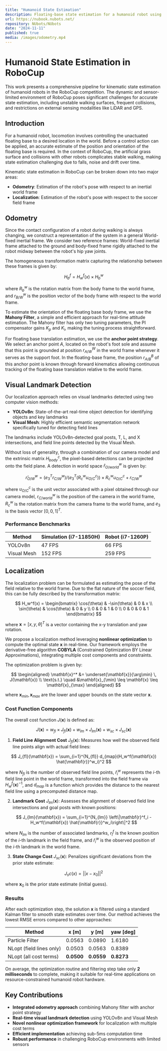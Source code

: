 ```yaml
---
title: "Humanoid State Estimation"
description: Floating-base state estimation for a humanoid robot using Mahony filter and kinematic odometry.
url: https://nubook.nubots.net/
repository: NUbots/NUbots
date: "2024-11-11"
published: true
media: /images/odometry.mp4
---
```


# Humanoid State Estimation in RoboCup

This work presents a comprehensive pipeline for kinematic state estimation of humanoid robots in the RoboCup competition. The dynamic and sensor-limited environment of RoboCup poses significant challenges for accurate state estimation, including unstable walking surfaces, frequent collisions, and restrictions on external sensing modalities like LiDAR and GPS.

## Introduction

For a humanoid robot, locomotion involves controlling the unactuated floating base to a desired location in the world. Before a control action can be applied, an accurate estimate of the position and orientation of the floating base is required. In the context of RoboCup, the artificial grass surface and collisions with other robots complicates stable walking, making state estimation challenging due to falls, noise and drift over time.

Kinematic state estimation in RoboCup can be broken down into two major areas:
- **Odometry**: Estimation of the robot's pose with respect to an inertial world frame
- **Localization**: Estimation of the robot's pose with respect to the soccer field frame

## Odometry

Since the contact configuration of a robot during walking is always changing, we construct a representation of the system in a general World-fixed inertial frame. We consider two reference frames: World-fixed inertial frame attached to the ground and body-fixed frame rigidly attached to the robot midway between the robot's hip yaw joints.

The homogeneous transformation matrix capturing the relationship between these frames is given by:

$$
H^f_b = H^f_w(x) × H^w_b
$$

where $R_b^w$ is the rotation matrix from the body frame to the world frame, and $r_{B/W}^w$ is the position vector of the body frame with respect to the world frame.

To estimate the orientation of the floating base body frame, we use the **Mahony Filter**, a simple and efficient approach for real-time attitude estimation. The Mahony filter has only two tuning parameters, the PI compensator gains $K_p$ and $K_i$, making the tuning process straightforward.

For floating base translation estimation, we use the **anchor point strategy**. We select an anchor point $A$, located on the robot's foot sole and assume that this point is grounded at position $r_{A/W}^{W}$ in the world frame whenever it serves as the support foot. In the floating-base frame, the position $r_{A/B}^{B}$ of this anchor point is known through forward kinematics allowing continuous tracking of the floating base translation relative to the world frame.

## Visual Landmark Detection

Our localization approach relies on visual landmarks detected using two computer vision methods:

- **YOLOv8n**: State-of-the-art real-time object detection for identifying objects and key landmarks
- **Visual Mesh**: Highly efficient semantic segmentation network specifically tuned for detecting field lines

The landmarks include YOLOv8n-detected goal posts, T, L, and X intersections, and field line points detected by the Visual Mesh.

Without loss of generality, through a combination of our camera model and the extrinsic matrix $H_{body}^c$, the pixel-based detections can be projected onto the field plane. A detection in world space $\hat{r}^w_{O/world}$ is given by:

$$
r̂^w_{O/W} = (e_3^T r^w_{C/W}) / (e_3^T (R^w_c u^c_{O/C})) × R^w_c u^c_{O/C} + r^w_{C/W}
$$

where $u^c_{O/C}$ is the unit vector associated with a pixel obtained through our camera model, $r^w_{C/world}$ is the position of the camera in the world frame, $R^w_c$ is the rotation matrix from the camera frame to the world frame, and $e_3$ is the basis vector $[0, 0, 1]^T$.

### Performance Benchmarks

| Method | Simulation (i7-11850H) | Robot (i7-1260P) |
|--------|------------------------|-------------------|
| YOLOv8n | 47 FPS | 66 FPS |
| Visual Mesh | 152 FPS | 259 FPS |

## Localization

The localization problem can be formulated as estimating the pose of the field relative to the world frame. Due to the flat nature of the soccer field, this can be fully described by the transformation matrix:

$$
H_w^f(x) = \begin{bmatrix}
\cos(\theta) & -\sin(\theta) & 0 & x \\
\sin(\theta) & \cos(\theta) & 0 & y \\
0 & 0 & 1 & 0 \\
0 & 0 & 0 & 1
\end{bmatrix}
$$

where $\mathbf{x} = [x, y, \theta]^T$ is a vector containing the x-y translation and yaw rotation.

We propose a localization method leveraging **nonlinear optimization** to compute the optimal state $\mathbf{x}$ in real-time. Our framework employs the derivative-free algorithm **COBYLA** (Constrained Optimization BY Linear Approximations), integrating multiple cost components and constraints.

The optimization problem is given by:

$$
\begin{aligned}
\mathbf{x}^* &= \underset{\mathbf{x}}{\arg\min} \, J(\mathbf{x}) \\
\text{s.t.} \quad &\mathbf{x}_{\min} \leq \mathbf{x} \leq \mathbf{x}_{\max}
\end{aligned}
$$

where $\mathbf{x}_{min}, \mathbf{x}_{max}$ are the lower and upper bounds on the state vector $\mathbf{x}$.

### Cost Function Components

The overall cost function $J(\mathbf{x})$ is defined as:

$$
J(\mathbf{x}) = w_{fl} × J_{fl}(\mathbf{x}) + w_{lm} × J_{lm}(\mathbf{x}) + w_{sc} × J_{sc}(\mathbf{x})
$$

1. **Field Line Alignment Cost** $J_{fl}(\mathbf{x})$: Measures how well the observed field line points align with actual field lines:

$$
J_{fl}(\mathbf{x}) = \sum_{i=1}^{N_{fl}} d_{map}(H_w^f(\mathbf{x}) \hat{\mathbf{r}}^w_i)^2
$$

where $N_{fl}$ is the number of observed field line points, $\hat{r}^w_i$ represents the $i$-th field line point in the world frame, transformed into the field frame via $H_w^f(\mathbf{x})^{-1}$, and $d_{map}$ is a function which provides the distance to the nearest field line using a precomputed distance map.

2. **Landmark Cost** $J_{lm}(\mathbf{x})$: Assesses the alignment of observed field line intersections and goal posts with known positions:

$$
J_{lm}(\mathbf{x}) = \sum_{i=1}^{N_{lm}} \left\|\mathbf{r}^f_i - H_w^f(\mathbf{x}) \hat{\mathbf{r}}^w_i\right\|^2
$$

where $N_{lm}$ is the number of associated landmarks, $r^f_i$ is the known position of the $i$-th landmark in the field frame, and $\hat{r}^w_i$ is the observed position of the $i$-th landmark in the world frame.

3. **State Change Cost** $J_{sc}(\mathbf{x})$: Penalizes significant deviations from the prior state estimate:

$$
J_sc(x) = ||x - x_0||^2
$$

where $\mathbf{x}_0$ is the prior state estimate (initial guess).

### Results

After each optimization step, the solution $\mathbf{x}$ is filtered using a standard Kalman filter to smooth state estimates over time. Our method achieves the lowest RMSE errors compared to other approaches:

| Method | x [m] | y [m] | yaw [deg] |
|--------|-------|-------|-----------|
| Particle Filter | 0.0563 | 0.0890 | 1.6180 |
| NLopt (field lines only) | 0.0503 | 0.0563 | 0.8389 |
| NLopt (all cost terms) | **0.0500** | **0.0559** | **0.8273** |

On average, the optimization routine and filtering step take only **2 milliseconds** to complete, making it suitable for real-time applications on resource-constrained humanoid robot hardware.

## Key Contributions

- **Integrated odometry approach** combining Mahony filter with anchor point strategy
- **Real-time visual landmark detection** using YOLOv8n and Visual Mesh
- **Novel nonlinear optimization framework** for localization with multiple cost terms
- **Efficient implementation** achieving sub-5ms computation time
- **Robust performance** in challenging RoboCup environments with limited sensors
